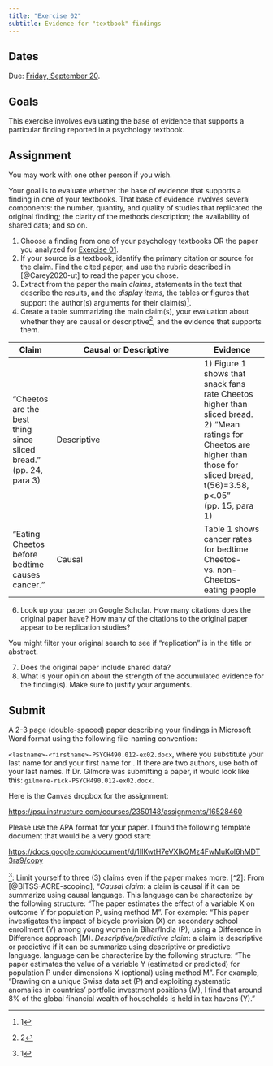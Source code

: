 ```yaml
---
title: "Exercise 02"
subtitle: Evidence for "textbook" findings
---
```


## Dates {-}

Due: [Friday, September 20](../schedule.qmd#friday-september-20){.orange_due}.

## Goals {-}

This exercise involves evaluating the base of evidence that supports a particular finding reported in a psychology textbook.

## Assignment {-}

You may work with one other person if you wish. 

Your goal is to evaluate whether the base of evidence that supports a finding in one of your textbooks.
That base of evidence involves several components: the number, quantity, and quality of studies that replicated the original finding; the clarity of the methods description; the availability of shared data; and so on.

1. Choose a finding from one of your psychology textbooks OR the paper you analyzed for [Exercise 01](ex01-read-a-scientific-paper.qmd).
2. If your source is a textbook, identify the primary citation or source for the claim. Find the cited paper, and use the rubric described in [@Carey2020-ut] to read the paper you chose.
3. Extract from the paper the main *claims*, statements in the text that describe the results, and the *display items*, the tables or figures that support the author(s) arguments for their claim(s)^[1].
5. Create a table summarizing the main claim(s), your evaluation about whether they are causal or descriptive^[2], and the evidence that supports them.

| Claim | Causal or Descriptive | Evidence |
|-------|-----------------------|----------|
| "Cheetos are the best thing since sliced bread." (pp. 24, para 3) | Descriptive | 1) Figure 1 shows that snack fans rate Cheetos higher than sliced bread. 2) "Mean ratings for Cheetos are higher than those for sliced bread, t(56)=3.58, p<.05" (pp. 15, para 1) |
| "Eating Cheetos before bedtime causes cancer." | Causal | Table 1 shows cancer rates for bedtime Cheetos- vs. non-Cheetos-eating people |

6. Look up your paper on Google Scholar. How many citations does the original paper have? How many of the citations to the original paper appear to be replication studies?

::: {.callout-tip}

You might filter your original search to see if "replication" is in the title or abstract.

:::

7. Does the original paper include shared data?
9. What is your opinion about the strength of the accumulated evidence for the finding(s). Make sure to justify your arguments.

## Submit {-}

A 2-3 page (double-spaced) paper describing your findings in Microsoft Word format using the following file-naming convention:

`<lastname>-<firstname>-PSYCH490.012-ex02.docx`, where you substitute your last name for <lastname> and your first name for <firstname>.
If there are two authors, use both of your last names.
If Dr. Gilmore was submitting a paper, it would look like this: `gilmore-rick-PSYCH490.012-ex02.docx`.

Here is the Canvas dropbox for the assignment:

<https://psu.instructure.com/courses/2350148/assignments/16528460>

Please use the APA format for your paper.
I found the following template document that would be a very good start:

<https://docs.google.com/document/d/1IIKwtH7eVXIkQMz4FwMuKol6hMDT3ra9/copy>

^[1]: Limit yourself to three (3) claims even if the paper makes more.
[^2]: From [@BITSS-ACRE-scoping], "*Causal claim*: a claim is causal if it can be summarize using causal language. This language can be characterize by the following structure: “The paper estimates the effect of a variable X on outcome Y for population P, using method M”. For example: “This paper investigates the impact of bicycle provision (X) on secondary school enrollment (Y) among young women in Bihar/India (P), using a Difference in Difference approach (M). *Descriptive/predictive claim*: a claim is descriptive or predictive if it can be summarize using descriptive or predictive language. language can be characterize by the following structure: “The paper estimates the value of a variable Y (estimated or predicted) for population P under dimensions X (optional) using method M”. For example, “Drawing on a unique Swiss data set (P) and exploiting systematic anomalies in countries’ portfolio investment positions (M), I find that around 8% of the global financial wealth of households is held in tax havens (Y).”
